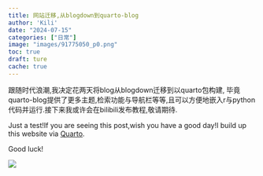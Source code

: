 ```yaml
---
title: 网站迁移,从blogdown到quarto-blog
author: 'Kili'
date: "2024-07-15"
categories: ["日常"]
image: "images/91775050_p0.png"
toc: true
draft: ture
cache: true
---
```


跟随时代浪潮,我决定花两天将blog从blogdown迁移到以quarto包构建, 毕竟quarto-blog提供了更多主题,检索功能与导航栏等等,且可以方便地嵌入r与python 代码并运行.接下来我或许会在bilibili发布教程,敬请期待.

Just a test!If you are seeing this post,wish you have a good day!I build up this website via [Quarto](https://quarto.org/).

Good luck!

![](images/91775050_p0.png)
